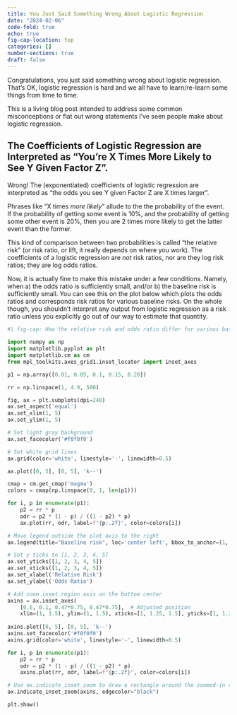 ```yaml
---
title: You Just Said Something Wrong About Logistic Regression
date: "2024-02-06"
code-fold: true
echo: true
fig-cap-location: top
categories: []
number-sections: true
draft: false
---
```



Congratulations, you just said something wrong about logistic regression.  That's OK, logistic regression is hard and we all have to learn/re-learn some things from time to time.

This is a living blog post intended to address some common misconceptions or flat out wrong statements I've seen people make about logistic regression.

##  The Coefficients of Logistic Regression are Interpreted as "You're X Times More Likely to See Y Given Factor Z".  

Wrong!  The (exponentiated) coefficients of logistic regression are interpreted as "the odds you see Y given Factor Z are X times larger".

Phrases like "X times _more likely_" allude to the the probability of the event.  If the probability of getting some event is 10%, and the probability of getting some other event is 20%, then you are 2 times more likely to get the latter event than the former.  

This kind of comparison between two probabilities is called "the relative risk" (or risk ratio, or lift, it really depends on where you work).  The coefficients of a logistic regression are _not_ risk ratios, nor are they log risk ratios; they are log odds ratios.

Now, it is actually fine to make this mistake under a few conditions.  Namely, when a) the odds ratio is sufficiently small, and/or b) the baseline risk is sufficiently small.  You can see this on the plot below which plots the odds ratios and corresponds risk ratios for various baseline risks.  On the whole though, you shouldn't interpret any output from logistic regression as a risk ratio unless you explicitly go out of our way to estimate that quantity.



```python
#| fig-cap: How the relative risk and odds ratio differ for various baseline risks.  For each basline risk, we can compute the associated probabiltity given the relative risk.  Given that probability, we can also compute the odds ratio. 
 
import numpy as np
import matplotlib.pyplot as plt
import matplotlib.cm as cm
from mpl_toolkits.axes_grid1.inset_locator import inset_axes

p1 = np.array([0.01, 0.05, 0.1, 0.15, 0.20])

rr = np.linspace(1, 4.9, 500)

fig, ax = plt.subplots(dpi=240)
ax.set_aspect('equal')
ax.set_xlim(1, 5)
ax.set_ylim(1, 5)

# Set light gray background
ax.set_facecolor('#f0f0f0')

# Set white grid lines
ax.grid(color='white', linestyle='-', linewidth=0.5)

ax.plot([0, 5], [0, 5], 'k--')

cmap = cm.get_cmap('magma')
colors = cmap(np.linspace(0, 1, len(p1)))

for i, p in enumerate(p1):
    p2 = rr * p
    odr = p2 * (1 - p) / ((1 - p2) * p)
    ax.plot(rr, odr, label=f"{p:.2f}", color=colors[i])

# Move legend outside the plot axis to the right
ax.legend(title="Baseline risk", loc='center left', bbox_to_anchor=(1, 0.5))

# Set y ticks to [1, 2, 3, 4, 5]
ax.set_yticks([1, 2, 3, 4, 5])
ax.set_xticks([1, 2, 3, 4, 5])
ax.set_xlabel('Relative Risk')
ax.set_ylabel('Odds Ratio')

# Add zoom inset region axis on the bottom center
axins = ax.inset_axes(
    [0.6, 0.1, 0.47*0.75, 0.47*0.75],  # Adjusted position
    xlim=(1, 1.5), ylim=(1, 1.5), xticks=[1, 1.25, 1.5], yticks=[1, 1.25, 1.5])
    
axins.plot([0, 5], [0, 5], 'k--')
axins.set_facecolor('#f0f0f0')
axins.grid(color='white', linestyle='-', linewidth=0.5)

for i, p in enumerate(p1):
    p2 = rr * p
    odr = p2 * (1 - p) / ((1 - p2) * p)
    axins.plot(rr, odr, label=f"{p:.2f}", color=colors[i])

# Use ax.indicate_inset_zoom to draw a rectangle around the zoomed-in region
ax.indicate_inset_zoom(axins, edgecolor="black")

plt.show()

```

